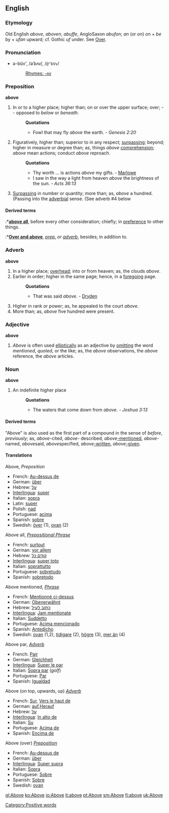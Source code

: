 {{rfc}}
==English==
===Etymology===
Old English ''above'', ''aboven'', ''abuffe'', AngloSaxon ''abufon''; ''an'' (or ''on'') on + ''be'' by + ''ufan'' upward; cf. Gothic ''uf'' under. See [[Over]].

===Pronunciation===
*ə-bŭv', /əˈbʌv/, /<tt>@"bVv</tt>/
*:[[Rhymes:English:-ʌv|Rhymes: -ʌv]]

===Preposition===
'''above'''

#In or to a higher place; higher than; on or over the upper surface; over; -- opposed to ''below'' or ''beneath''.
#:'''Quotations'''
#:*Fowl that may fly ''above'' the earth. - ''Genesis 2:20''
#Figuratively, higher than; superior to in any respect; [[surpassing]]; beyond; higher in measure or degree than; as, things ''above'' [[comprehension]]; ''above'' mean actions; conduct ''above'' reproach.
#:'''Quotations'''
#:*Thy worth ... is actions ''above'' my gifts. - [[Marlowe]]
#:*I saw in the way a light from heaven ''above'' the brightness of the sun. - ''Acts 36:13''
#[[Surpassing]] in number or quantity; more than; as, ''above'' a hundred. (Passing into the [[adverbial]] sense. (See adverb #4 below

====Derived terms====
:*'''[[above all]]''', before every other consideration; chiefly; in [[preference]] to other things.
:*'''[[Over and above]]''', ''[[prep. (part of speech)|prep.]] or [[adverb (part of speech)|adverb]]'', besides; in addition to.

===Adverb===
'''above'''

#In a higher place; [[overhead]]; into or from heaven; as, the clouds ''above''.
#Earlier in order; higher in the same page; hence, in a [[foregoing]] page.
#:'''Quotations'''
#:*That was said ''above''. - [[Dryden]]
#Higher in rank or power; as, he appealed to the court ''above''.
#More than; as, ''above'' five hundred were present.

===Adjective===
'''above'''

#''Above'' is often used [[elliptically]] as an adjective by [[omitting]] the word ''mentioned'', ''quoted'', or the like; as, the ''above'' observations, the ''above'' reference, the ''above'' articles.

===Noun===
'''above'''

#An indefinite higher place
#:'''Quotations'''
#:*The waters that come down from ''above''. - ''Joshua 3:13''

====Derived terms====
"Above" is also used as the first part of a compound in the sense of ''before'', ''previously''; as, ''above''-cited, ''above''- described, ''above''[[-mentioned]], ''above''-named, ''above''said, ''above''specified, ''above''[[-written]], ''above''[[-given]].

====Translations====
Above, ''Preposition''
* French: [[Au-dessus de]]
* German: [[über]]
* Hebrew: [[על]]
* [[Interlingua]]: [[super]]
* Italian: [[sopra]]
* Latin: [[super]]
* Polish: [[nad]]
* Portuguese: [[acima]]
* Spanish: [[sobre]]
* Swedish: [[över]] (1), [[ovan]] (2)
 

Above all, ''[[Prepositional Phrase]]'' 
* French: [[surtout]]
* German: [[vor allem]]
* Hebrew: [[קודם כל]]
* [[Interlingua]]: [[super toto]]
* Italian: [[soprattutto]]
* Portuguese: [[sobretudo]]
* Spanish: [[sobretodo]]
 

Above mentioned, ''[[Phrase]]''
* French: [[Mentionné ci-dessus]]
* German: [[Obenerwähnt]]
* Hebrew: [[כתוב לעיל]]
* [[Interlingua]]: [[Jam mentionate]]
* Italian: [[Suddetto]]
* Portuguese: [[Acima mencionado]]
* Spanish: [[Antedicho]]
* Swedish: [[ovan]] (1,2), [[tidigare]] (2), [[högre]] (3), [[mer än]] (4)


Above par, <i>[[Adverb]]</i> 
* French: [[Pair]]
* German: [[Gleichheit]]
* [[Interlingua]]: [[Super le par]]
* Italian: [[Sopra par]] (''golf'')
* Portuguese: [[Par]]
* Spanish: [[Igualdad]]<BR> 

Above (on top, upwards, up) <i>[[Adverb]]</i> 
* French: [[Sur]], [[Vers le haut de]]
* German: [[auf]],[[Herauf]]
* Hebrew: [[על]]
* [[Interlingua]]: [[In alto de]]
* Italian: [[Su]]
* Portuguese: [[Acima de]]
* Spanish: [[Encima de]]


Above (over) <i>[[Preposition]]</i> 
* French: [[Au-dessus de]]
* German: [[über]]
* [[Interlingua]]: [[Super supra]]
* Italian: [[Sopra]]
* Portuguese: [[Sobre]]
* Spanish: [[Sobre]]
* Swedish: [[ovan]]

[[Category:Positive words]]

[[gl:Above]]
[[ko:Above]]
[[io:Above]]
[[it:above]]
[[pt:Above]]
[[sm:Above]]
[[fi:above]]
[[uk:Above]]